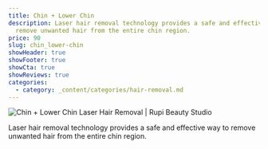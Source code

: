 ```yaml
---
title: Chin + Lower Chin
description: Laser hair removal technology provides a safe and effective way to
  remove unwanted hair from the entire chin region.
price: 90
slug: chin_lower-chin
showHeader: true
showFooter: true
showCta: true
showReviews: true
categories:
  - category: _content/categories/hair-removal.md
---
```


![Chin + Lower Chin Laser Hair Removal | Rupi Beauty Studio](/uploads/services/laser-hair-removal.webp 'Chin + Lower Chin Laser Hair Removal  | Rupi Beauty Studio')

Laser hair removal technology provides a safe and effective way to remove unwanted hair from the entire chin region.
